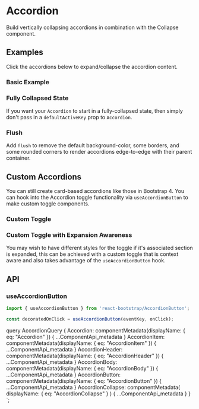 


# Accordion

<p className="lead">
  Build vertically collapsing accordions in combination with the Collapse
  component.
</p>

## Examples

Click the accordions below to expand/collapse the accordion content.

### Basic Example

<ReactPlayground codeText={Basic} />

### Fully Collapsed State

If you want your `Accordion` to start in a fully-collapsed state, then simply don't pass in a `defaultActiveKey` prop to `Accordion`.

<ReactPlayground codeText={AllCollapse} />

### Flush

Add `flush` to remove the default background-color, some borders, and some rounded corners to render accordions edge-to-edge with their parent container.

<ReactPlayground codeText={Flush} />

## Custom Accordions

You can still create card-based accordions like those in Bootstrap 4. You can hook 
into the Accordion toggle functionality via `useAccordionButton` to make custom
toggle components.

### Custom Toggle

<ReactPlayground codeText={CustomToggle} />

### Custom Toggle with Expansion Awareness

You may wish to have different styles for the toggle if it's associated section is expanded,
this can be achieved with a custom toggle that is context aware and also takes advantage of the `useAccordionButton` hook.

<ReactPlayground codeText={ContextAwareToggle} />

## API

<ComponentApi metadata={props.data.Accordion} />
<ComponentApi
  metadata={props.data.AccordionItem}
  exportedBy={props.data.Accordion}
/>
<ComponentApi
  metadata={props.data.AccordionHeader}
  exportedBy={props.data.Accordion}
/>
<ComponentApi
  metadata={props.data.AccordionBody}
  exportedBy={props.data.Accordion}
/>
<ComponentApi
  metadata={props.data.AccordionButton}
  exportedBy={props.data.Accordion}
/>
<ComponentApi
  metadata={props.data.AccordionCollapse}
  exportedBy={props.data.Accordion}
/>

### useAccordionButton

```js
import { useAccordionButton } from 'react-bootstrap/AccordionButton';

const decoratedOnClick = useAccordionButton(eventKey, onClick);
```

  query AccordionQuery {
    Accordion: componentMetadata(displayName: { eq: "Accordion" }) {
      ...ComponentApi_metadata
    }
    AccordionItem: componentMetadata(displayName: { eq: "AccordionItem" }) {
      ...ComponentApi_metadata
    }
    AccordionHeader: componentMetadata(displayName: { eq: "AccordionHeader" }) {
      ...ComponentApi_metadata
    }
    AccordionBody: componentMetadata(displayName: { eq: "AccordionBody" }) {
      ...ComponentApi_metadata
    }
    AccordionButton: componentMetadata(displayName: { eq: "AccordionButton" }) {
      ...ComponentApi_metadata
    }
    AccordionCollapse: componentMetadata(
      displayName: { eq: "AccordionCollapse" }
    ) {
      ...ComponentApi_metadata
    }
  }
`;

